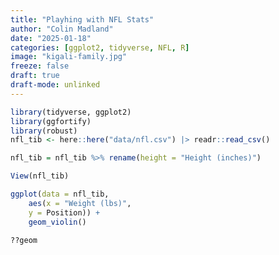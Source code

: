 ```yaml
---
title: "Playhing with NFL Stats"
author: "Colin Madland"
date: "2025-01-18"
categories: [ggplot2, tidyverse, NFL, R]
image: "kigali-family.jpg"
freeze: false
draft: true
draft-mode: unlinked
---
```


```r
library(tidyverse, ggplot2)
library(ggfortify)
library(robust)
nfl_tib <- here::here("data/nfl.csv") |> readr::read_csv()
```

```r
nfl_tib = nfl_tib %>% rename(height = "Height (inches)")
```

```r
View(nfl_tib)
```

```r
ggplot(data = nfl_tib,
    aes(x = "Weight (lbs)",
    y = Position)) +
    geom_violin()
```

```r
??geom
```
